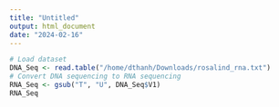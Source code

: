 ```yaml
---
title: "Untitled"
output: html_document
date: "2024-02-16"
---
```


```r
# Load dataset
DNA_Seq <- read.table("/home/dthanh/Downloads/rosalind_rna.txt")
# Convert DNA sequencing to RNA sequencing 
RNA_Seq <- gsub("T", "U", DNA_Seq$V1)
RNA_Seq
```


